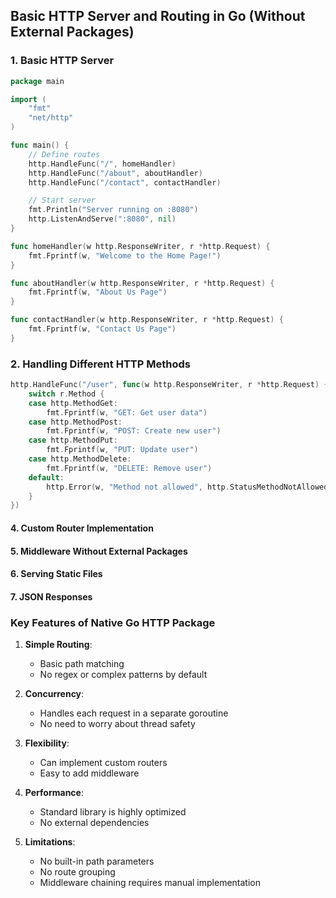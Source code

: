 ## Basic HTTP Server and Routing in Go (Without External Packages)

### 1. Basic HTTP Server

```go
package main

import (
    "fmt"
    "net/http"
)

func main() {
    // Define routes
    http.HandleFunc("/", homeHandler)
    http.HandleFunc("/about", aboutHandler)
    http.HandleFunc("/contact", contactHandler)

    // Start server
    fmt.Println("Server running on :8080")
    http.ListenAndServe(":8080", nil)
}

func homeHandler(w http.ResponseWriter, r *http.Request) {
    fmt.Fprintf(w, "Welcome to the Home Page!")
}

func aboutHandler(w http.ResponseWriter, r *http.Request) {
    fmt.Fprintf(w, "About Us Page")
}

func contactHandler(w http.ResponseWriter, r *http.Request) {
    fmt.Fprintf(w, "Contact Us Page")
}
```

### 2. Handling Different HTTP Methods

```go
http.HandleFunc("/user", func(w http.ResponseWriter, r *http.Request) {
    switch r.Method {
    case http.MethodGet:
        fmt.Fprintf(w, "GET: Get user data")
    case http.MethodPost:
        fmt.Fprintf(w, "POST: Create new user")
    case http.MethodPut:
        fmt.Fprintf(w, "PUT: Update user")
    case http.MethodDelete:
        fmt.Fprintf(w, "DELETE: Remove user")
    default:
        http.Error(w, "Method not allowed", http.StatusMethodNotAllowed)
    }
})
```

#### 4. Custom Router Implementation

#### 5. Middleware Without External Packages

#### 6. Serving Static Files

#### 7. JSON Responses

### Key Features of Native Go HTTP Package

1. **Simple Routing**:
   - Basic path matching
   - No regex or complex patterns by default

2. **Concurrency**:
   - Handles each request in a separate goroutine
   - No need to worry about thread safety

3. **Flexibility**:
   - Can implement custom routers
   - Easy to add middleware

4. **Performance**:
   - Standard library is highly optimized
   - No external dependencies

5. **Limitations**:
   - No built-in path parameters
   - No route grouping
   - Middleware chaining requires manual implementation